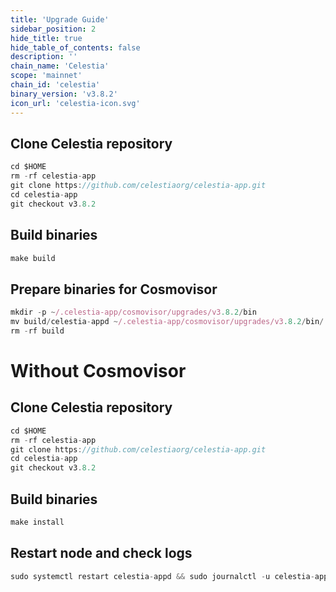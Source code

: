 ```yaml
---
title: 'Upgrade Guide'
sidebar_position: 2
hide_title: true
hide_table_of_contents: false
description: ''
chain_name: 'Celestia'
scope: 'mainnet'
chain_id: 'celestia'
binary_version: 'v3.8.2'
icon_url: 'celestia-icon.svg'
---
```



<PageTitle
  iconUrl="img/celestia-icon.svg"
  title="Celestia Upgrade Guide"
  chainId="celestia"
  version="v3.8.2"
/>

## Clone Celestia repository

```js
cd $HOME
rm -rf celestia-app
git clone https://github.com/celestiaorg/celestia-app.git
cd celestia-app
git checkout v3.8.2
```

## Build binaries

```js
make build
```

## Prepare binaries for Cosmovisor

```js
mkdir -p ~/.celestia-app/cosmovisor/upgrades/v3.8.2/bin
mv build/celestia-appd ~/.celestia-app/cosmovisor/upgrades/v3.8.2/bin/
rm -rf build
```

# Without Cosmovisor

## Clone Celestia repository

```js
cd $HOME
rm -rf celestia-app
git clone https://github.com/celestiaorg/celestia-app.git
cd celestia-app
git checkout v3.8.2
```

## Build binaries

```js
make install
```

## Restart node and check logs

```js
sudo systemctl restart celestia-appd && sudo journalctl -u celestia-appd -f --no-hostname -o cat
```
